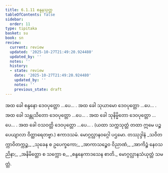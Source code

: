 ```yaml
---
title: 6.1.11 စန္ဒနသုတ္တ
tableOfContents: false
sidebar:
  order: 11
type: tipitaka
basket: su
book: sn
review:
  current: review
  updated: '2025-10-27T21:49:20.924480'
  updated_by: ''
  notes: ''
  history:
  - state: review
    date: '2025-10-27T21:49:20.924480'
    updated_by: ''
    notes: ''
    previous_state: draft
---
```



<ReviewStatus review={frontmatter.review} showDetails={true} />

<HypothesisAnnotation frontmatter={frontmatter} />

<DynamicBreadcrumb />

<Division number="342" book="sn" e="ch" v="18" p="329">

<Paragraph number="1463" book="sn">
အထ ခေါ စန္ဒနော ဒေဝပုတ္တော …ပေ… .
</Paragraph>

<Paragraph number="1464" book="sn">
အထ ခေါ သုယာမော ဒေဝပုတ္တော …ပေ… .
</Paragraph>

<Paragraph number="1465" book="sn">
အထ ခေါ သန္တုသိတော ဒေဝပုတ္တော …ပေ… .
</Paragraph>

<Paragraph number="1466" book="sn">
အထ ခေါ သုနိမ္မိတော ဒေဝပုတ္တော …ပေ… .
</Paragraph>

<Paragraph number="1467" book="sn">
အထ ခေါ ဝသဝတ္တိ ဒေဝပုတ္တော …ပေ… .
</Paragraph>

<Paragraph number="1468" book="sn">
(ယထာ သက္ကသုတ္တံ တထာ ဣမေ ပဉ္စ ပေယျာလာ ဝိတ္ထာရေတဗ္ဗာ.)

</Paragraph>
</Division>

<Paragraph number="1469" type="center" book="sn">
ဧကာဒသမံ.



</Paragraph>

<Paragraph number="1470" type="center" book="sn">
မောဂ္ဂလ္လာနဝဂ္ဂေါ ပဌမော.



</Paragraph>

<Paragraph number="1471" type="center" book="sn">
တဿုဒ္ဒါနံ


</Paragraph>

<Paragraph number="1472" type="verses" book="sn">
_သဝိတက္ကာဝိတက္ကဉ္စ,_  
_သုခေန စ ဥပေက္ခကော;_  
_အာကာသဉ္စေဝ ဝိညာဏံ,_  
_အာကိဉ္စံ နေဝသညိနာ;_  
_အနိမိတ္တော စ သက္ကော စ,_  
_စန္ဒနေကာဒသေန စာတိ._  


</Paragraph>

<Paragraph number="1473" type="center" book="sn">
မောဂ္ဂလ္လာနသံယုတ္တံ သမတ္တံ.
</Paragraph>